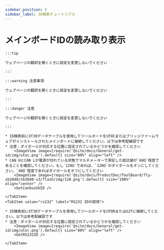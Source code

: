 ```yaml
---
sidebar_position: 5
sidebar_label: ID検索チュートリアル
---
```










# メインボードIDの読み取り表示

    :::tip

    ウェブページの翻訳を開くときに設定を変更しないでください

    :::

    :::warning 注意事項

    ウェブページの翻訳を開くときに設定を変更しないでください

    :::

    :::danger 注意

    ウェブページの翻訳を開くときに設定を変更しないでください

    :::

<Tabs>
    <TabItem value="can" label="CANBus UUIDの取得">

    * ID検索前にXT30データケーブルを使用してツールボードをUTOCまたはブリッジファームウェアがインストールされたメインボードに接続してください。以下は参考配線図です
    * 注意：ダイポールが対応する位置に設定されているかどうかを確認してください
        <ImageView image={require('@site/docs/General/get-id/img/utoc.png').default} size="80%" align="left" />
    * CAN HとCAN Lが電源が切れている状態でマルチメーターで測定した抵抗値が`60Ω`程度であることを確認してください。もし`120Ω`であれば、`120Ω`のダイポールをオンにしてください。`40Ω`程度であればダイポールをオフにしてください
        <ImageView image={require('@site/docs/ProductDoc/ToolBoard/fly-sb2040/sb2040-v3/flash/img/120.png').default} size="100%" align="center" />   
        <GetCanbusUUID />

    </TabItem>
    <TabItem value="rs232" label="RS232 IDの取得">

    * ID検索前にXT30データケーブルを使用してツールボードをUTORまたはG2Tに接続してください。以下は参考配線図です
    * 注意：ダイポールが対応する位置に設定されているかどうかを確認してください
        <ImageView image={require('@site/docs/General/get-id/img/utor.png').default} size="80%" align="left" />              
        <GetRS232ID />

    </TabItem>
</Tabs>
